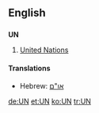 {{see|un|un-|-un-|ün|ún}}

{{wikipedia | un_%28disambiguation%29}}













==English==
==={{initialism}}===
'''UN'''
# [[United Nations]]

====Translations====
*Hebrew: [[:he:או"ם|או"ם]]

[[de:UN]]
[[et:UN]]
[[ko:UN]]
[[tr:UN]]